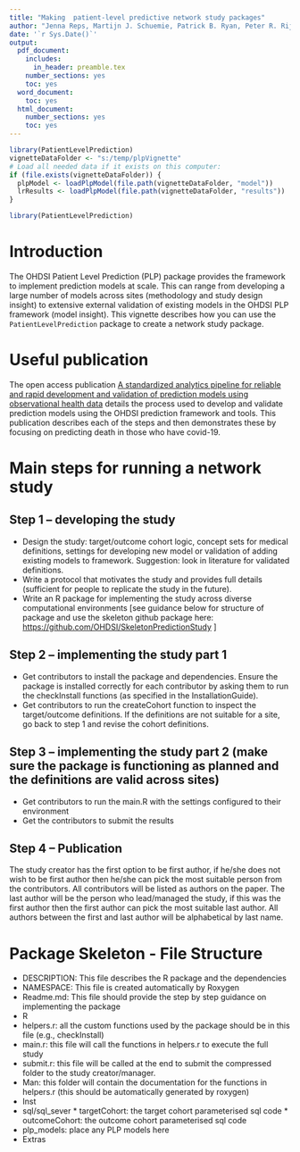 ```yaml
---
title: "Making  patient-level predictive network study packages"
author: "Jenna Reps, Martijn J. Schuemie, Patrick B. Ryan, Peter R. Rijnbeek"
date: '`r Sys.Date()`'
output:
  pdf_document:
    includes:
      in_header: preamble.tex
    number_sections: yes
    toc: yes
  word_document:
    toc: yes
  html_document:
    number_sections: yes
    toc: yes
---
```


```{=html}
<!--
%\VignetteEngine{knitr::knitr}
%\VignetteIndexEntry{Making  patient-level predictive network study packages}
-->
```
```r
library(PatientLevelPrediction)
vignetteDataFolder <- "s:/temp/plpVignette"
# Load all needed data if it exists on this computer:
if (file.exists(vignetteDataFolder)) {
  plpModel <- loadPlpModel(file.path(vignetteDataFolder, "model"))
  lrResults <- loadPlpModel(file.path(vignetteDataFolder, "results"))
}
```

```r
library(PatientLevelPrediction)
```

\newpage

# Introduction

The OHDSI Patient Level Prediction (PLP) package provides the framework to implement prediction models at scale. This can range from developing a large number of models across sites (methodology and study design insight) to extensive external validation of existing models in the OHDSI PLP framework (model insight). This vignette describes how you can use the `PatientLevelPrediction` package to create a network study package.

# Useful publication

The open access publication [A standardized analytics pipeline for reliable and rapid development and validation of prediction models using observational health data](https://pubmed.ncbi.nlm.nih.gov/34560604/) details the process used to develop and validate prediction models using the OHDSI prediction framework and tools. This publication describes each of the steps and then demonstrates these by focusing on predicting death in those who have covid-19.

# Main steps for running a network study

## Step 1 – developing the study

-   Design the study: target/outcome cohort logic, concept sets for medical definitions, settings for developing new model or validation of adding existing models to framework. Suggestion: look in literature for validated definitions.
-   Write a protocol that motivates the study and provides full details (sufficient for people to replicate the study in the future).
-   Write an R package for implementing the study across diverse computational environments [see guidance below for structure of package and use the skeleton github package here: <https://github.com/OHDSI/SkeletonPredictionStudy> ]

## Step 2 – implementing the study part 1

-   Get contributors to install the package and dependencies. Ensure the package is installed correctly for each contributor by asking them to run the checkInstall functions (as specified in the InstallationGuide).
-   Get contributors to run the createCohort function to inspect the target/outcome definitions. If the definitions are not suitable for a site, go back to step 1 and revise the cohort definitions.

## Step 3 – implementing the study part 2 (make sure the package is functioning as planned and the definitions are valid across sites)

-   Get contributors to run the main.R with the settings configured to their environment
-   Get the contributors to submit the results

## Step 4 – Publication

The study creator has the first option to be first author, if he/she does not wish to be first author then he/she can pick the most suitable person from the contributors. All contributors will be listed as authors on the paper. The last author will be the person who lead/managed the study, if this was the first author then the first author can pick the most suitable last author. All authors between the first and last author will be alphabetical by last name.

# Package Skeleton - File Structure

-   DESCRIPTION: This file describes the R package and the dependencies
-   NAMESPACE: This file is created automatically by Roxygen
-   Readme.md: This file should provide the step by step guidance on implementing the package
-   R
-   helpers.r: all the custom functions used by the package should be in this file (e.g., checkInstall)
-   main.r: this file will call the functions in helpers.r to execute the full study
-   submit.r: this file will be called at the end to submit the compressed folder to the study creator/manager.
-   Man: this folder will contain the documentation for the functions in helpers.r (this should be automatically generated by roxygen)
-   Inst
-   sql/sql_sever \* targetCohort: the target cohort parameterised sql code \* outcomeCohort: the outcome cohort parameterised sql code
-   plp_models: place any PLP models here
-   Extras
